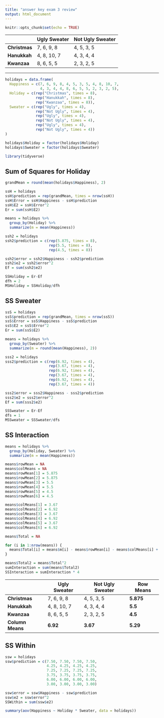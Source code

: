 ```yaml
---
title: "answer key exam 3 review"
output: html_document
---
```


```r
knitr::opts_chunk$set(echo = TRUE)
```

|               | Ugly Sweater | Not Ugly Sweater |
|---------------|--------------|------------------|
| **Christmas** | 7, 6, 9, 8   | 4, 5, 3, 5       |
| **Hanukkah**  | 4, 8, 10, 7  | 4, 3, 4, 4       |
| **Kwanzaa**   | 8, 6, 5, 5   | 2, 3, 2, 5       |

------------------------------------------------------------------------

```r
holidays = data.frame(
  Happiness = c(7, 6, 9, 8, 4, 5, 3, 5, 4, 8, 10, 7,
                4, 3, 4, 4, 8, 6, 5, 5, 2, 3, 2, 5),
  Holiday = c(rep("Christmas", times = 8),
              rep("Hanukkah", times = 8),
              rep("Kwanzaa", times = 8)),
  Sweater = c(rep("Ugly", times = 4),
              rep("Not Ugly", times = 4),
              rep("Ugly", times = 4),
              rep("Not Ugly", times = 4),
              rep("Ugly", times = 4),
              rep("Not Ugly", times = 4))
)

holidays$Holiday = factor(holidays$Holiday)
holidays$Sweater = factor(holidays$Sweater)

library(tidyverse)
```

## Sum of Squares for Holiday

```r
grandMean = round(mean(holidays$Happiness), 2)

ssH = holidays
ssH$prediction = rep(grandMean, times = nrow(ssH))
ssH$Error = ssH$Happiness - ssH$prediction
ssH$E2 = ssH$Error^2
Er = sum(ssH$E2)

means = holidays %>% 
  group_by(Holiday) %>% 
  summarize(m = mean(Happiness))

ssh2 = holidays
ssh2$prediction = c(rep(5.875, times = 8),
                    rep(5.5, times = 8),
                    rep(4.5, times = 8))

ssh2$error = ssh2$Happiness - ssh2$prediction
ssh2$e2 = ssh2$error^2
Ef = sum(ssh2$e2)

SSHoliday = Er-Ef
dfh = 2
MSHoliday = SSHoliday/dfh

```

## SS Sweater

```r
ssS = holidays
ssS$prediction = rep(grandMean, times = nrow(ssS))
ssS$Error = ssS$Happiness - ssS$prediction
ssS$E2 = ssS$Error^2
Er = sum(ssS$E2)

means = holidays %>% 
  group_by(Sweater) %>% 
  summarize(m = round(mean(Happiness), 2))

sss2 = holidays
sss2$prediction = c(rep(6.92, times = 4),
                    rep(3.67, times = 4),
                    rep(6.92, times = 4),
                    rep(3.67, times = 4),
                    rep(6.92, times = 4),
                    rep(3.67, times = 4))

sss2$error = sss2$Happiness - sss2$prediction
sss2$e2 = sss2$error^2
Ef = sum(sss2$e2)

SSSweater = Er-Ef
dfs = 1
MSSweater = SSSweater/dfs
```

## SS Interaction

```r
means = holidays %>% 
  group_by(Holiday, Sweater) %>% 
  summarize(m = mean(Happiness))

means$rowMean = NA
means$colMeans = NA
means$rowMean[1] = 5.875
means$rowMean[2] = 5.875
means$rowMean[3] = 5.5
means$rowMean[4] = 5.5
means$rowMean[5] = 4.5
means$rowMean[6] = 4.5

means$colMeans[1] = 3.67
means$colMeans[2] = 6.92
means$colMeans[3] = 3.67
means$colMeans[4] = 6.92
means$colMeans[5] = 3.67
means$colMeans[6] = 6.92

means$Total = NA

for (i in 1:nrow(means)) {
  means$Total[i] = means$m[i] - means$rowMean[i] - means$colMeans[i] + grandMean
}

means$Total2 = means$Total^2
sumInteraction = sum(means$Total2)
SSInteraction = sumInteraction * 4
```

|                  | Ugly Sweater | Not Ugly Sweater | Row Means |
|------------------|--------------|------------------|-----------|
| **Christmas**    | 7, 6, 9, 8   | 4, 5, 3, 5       | **5.875** |
| **Hanukkah**     | 4, 8, 10, 7  | 4, 3, 4, 4       | **5.5**   |
| **Kwanzaa**      | 8, 6, 5, 5   | 2, 3, 2, 5       | **4.5**   |
| **Column Means** | **6.92**     | **3.67**         | **5.29**  |

## SS Within

```r
ssw = holidays
ssw$prediction = c(7.50, 7.50, 7.50, 7.50,
                   4.25, 4.25, 4.25, 4.25,
                   7.25, 7.25, 7.25, 7.25, 
                   3.75, 3.75, 3.75, 3.75, 
                   6.00, 6.00, 6.00, 6.00, 
                   3.00, 3.00, 3.00, 3.00)

ssw$error = ssw$Happiness - ssw$prediction
ssw$e2 = ssw$error^2
SSWithin = sum(ssw$e2)
```

```r
summary(aov(Happiness ~ Holiday * Sweater, data = holidays))
```

